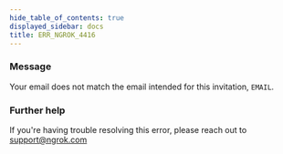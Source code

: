 ```yaml
---
hide_table_of_contents: true
displayed_sidebar: docs
title: ERR_NGROK_4416
---
```


### Message

Your email does not match the email intended for this invitation, `EMAIL`.

<ErrorDetails />

### Further help

If you're having trouble resolving this error, please reach out to [support@ngrok.com](mailto:support@ngrok.com?subject=Help%20with%20ERR_NGROK_4416)
